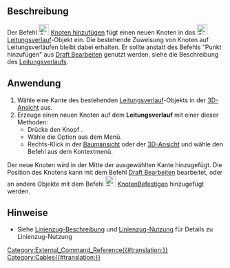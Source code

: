 <languages/>

{{Docnav
|[[Cables_WireFlex/de|Leitungsverlauf erstellen]]
|[[Cables_DelVertex/de|Knoten löschen]]
|[[Cables_Workbench/de|Cables]]
|IconL=Cables_WireFlex.svg
|IconR=Cables_DelVertex.svg
|IconC=Cables_workbench_icon.svg
}}

{{GuiCommand/de
|Name=Cables AddVertex
|Name/de=Cables KnotenHinzufügen
|MenuLocation= Leitungsverlauf → Knoten hinzufügen
|Workbenches=[[Cables_Workbench/de|Cables]]
|Shortcut=
|Version=1.0
|SeeAlso=[[Cables_DelVertex/de|Cables KnotenLöschen]]
}}

<span id="Description"></span>
==Beschreibung==

Der Befehl [[Image:Cables_AddVertex.svg|24px]] [[Cables_AddVertex/de|Knoten hinzufügen]] fügt einen neuen Knoten in das  [[Image:Cables_WireFlex.svg|24px]] [[Cables_WireFlex/de|Leitungsverlauf]]-Objekt ein. Die bestehende Zuweisung von Knoten auf Leitungsverläufen bleibt dabei erhalten. Er sollte anstatt des Befehls "Punkt hinzufügen" aus [[Draft_Edit/de|Draft Bearbeiten]] genutzt werden, siehe die Beschreibung des [[Cables_WireFlex/de#Description|Leitungsverlaufs]].

<span id="Usage"></span>
==Anwendung==

# Wähle eine Kante des bestehenden [[Cables_WireFlex/de|Leitungsverlauf]]-Objekts in der [[3D_view/de|3D-Ansicht]] aus.
# Erzeuge einen neuen Knoten auf dem  '''Leitungsverlauf''' mit einer dieser Methoden:
#* Drücke den Knopf {{Button|[[Image:Cables_AddVertex.svg|16px]] [[Cables_AddVertex/de|Knoten hinzufügen]]}}.
#* Wähle die Option {{MenuCommand|Leitungsverlauf → [[Image:Cables_AddVertex.svg|16px]] Knoten hinzufügen}} aus dem Menü.
#* Rechts-Klick in der [[Tree_view/de|Baumansicht]] oder der [[3D_view/de|3D-Ansicht]] und wähle den Befehl {{MenuCommand|Leitungsverlauf → [[Image:Cables_AddVertex.svg|16px]] Knoten hinzufügen}} aus dem Kontextmenü.

Der neue Knoten wird in der Mitte der ausgewählten Kante hinzugefügt. Die Position des Knotens kann mit dem Befehl [[Draft_Edit/de|Draft Bearbeiten]] bearbeitet,  oder an andere Objekte mit dem Befehl [[Image:Cables_AttachVertex.svg|24px]] [[Cables_AttachVertex/de|KnotenBefestigen]] hinzugefügt werden.

<span id="Notes"></span>
==Hinweise==

* Siehe  [[Cables_WireFlex/de#Description|Linienzug-Beschreibung]] und [[Cables_WireFlex/de#Usage|Linienzug-Nutzung]] für Details zu Linienzug-Nutzung


{{Docnav
|[[Cables_WireFlex/de|Leitungsverlauf]]
|[[Cables_DelVertex/de|Knoten löschen]]
|[[Cables_Workbench/de|Arbeitsbereich Cables]]
|IconL=Cables_WireFlex.svg
|IconR=Cables_DelVertex.svg
|IconC=Cables_workbench_icon.svg
}}

[[Category:External_Command_Reference{{#translation:}}]]
[[Category:Cables{{#translation:}}]]